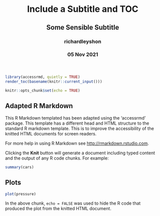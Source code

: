 
<html lang="en">
<header>
  <meta charset="utf-8"/>
  <title>Include a Subtitle and TOC</title>
  <h1 class="title toc-ignore">Include a Subtitle and TOC</h1>
  <h2 class="subtitle toc-ignore">Some Sensible Subtitle</h2>
  <h3 class="author toc-ignore">richardleyshon</h3>
  <h3 class="date toc-ignore">05 Nov 2021</h3>
</header>
<body>
```r
library(accessrmd, quietly = TRUE)
render_toc(basename(knitr::current_input()))
```

```r
knitr::opts_chunk$set(echo = TRUE)
```
  
## Adapted R Markdown

This R Markdown templated has been adapted using the 'accessrmd' package. This
template has a different head and HTML structure to the standard R markdown
template. This is to improve the accessibility of the knitted HTML documents for
screen readers.

For more help in using R Markdown see <http://rmarkdown.rstudio.com>.

Clicking the **Knit** button will generate a document including typed content
and the output of any R code chunks. For example:
    
```r
summary(cars)
```

## Plots
  
```r
plot(pressure)
```

In the above chunk, `echo = FALSE` was used to hide the R code that produced the
plot from the knitted HTML document.</body>
</html>
